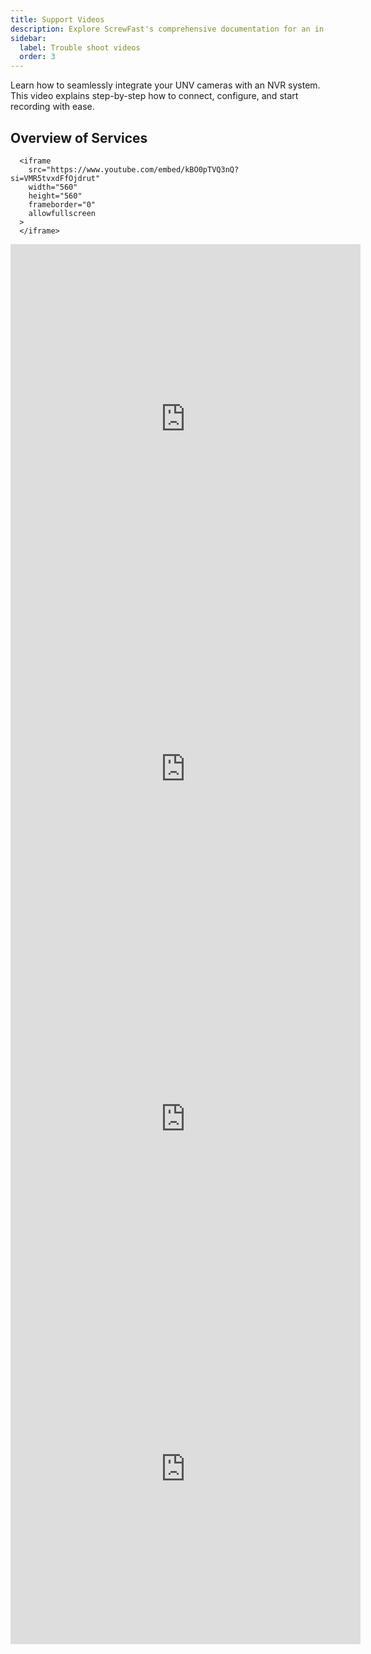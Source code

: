 ```yaml
---
title: Support Videos
description: Explore ScrewFast's comprehensive documentation for an in-depth look at our premium tools and construction services.
sidebar:
  label: Trouble shoot videos
  order: 3
---
```



Learn how to seamlessly integrate your UNV cameras with an NVR system. This video explains step-by-step how to connect, configure, and start recording with ease.

## Overview of Services

<Tabs>
  <TabItem label="Camera">
    
      <iframe
        src="https://www.youtube.com/embed/kBO0pTVQ3nQ?si=VMR5tvxdFfOjdrut"
        width="560"
        height="560"
        frameborder="0"
        allowfullscreen
      >
      </iframe>
  
  </TabItem>

  <TabItem label="Nvr">
  <iframe
    SRC="https://www.youtube.com/embed/s2fnrxEMMXc?si=lk1GPz2tCa8Ra0_6"
    width="560"
        height="560"
        frameborder="0"
        allowfullscreen
    >
    </iframe>
     <iframe
    SRC="https://www.youtube.com/embed/s2fnrxEMMXc?si=lk1GPz2tCa8Ra0_6"
    width="560"
        height="560"
        frameborder="0"
        allowfullscreen
    >
    </iframe>
  </TabItem>
  <TabItem label="Storage">
  <iframe
   src="https://www.youtube.com/embed/M7P0OFptErE?si=4ii2Y3poIn73Oman"
   width="560"
        height="560"
        frameborder="0"
        allowfullscreen
        >
        </iframe>
  </TabItem>
  <TabItem label="Video Intercorm">
  <iframe
   src="https://www.youtube.com/embed/o-LwnrkKThc?si=vBWQW1OFncaM03LX"
   width="560"
        height="560"
        frameborder="0"
        allowfullscreen
        >
        </iframe>
   
  </TabItem>
</Tabs>
